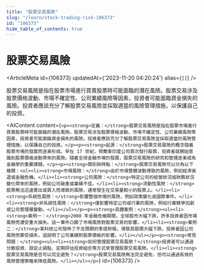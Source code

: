 ```yaml
---
title: "股票交易風險"
slug: "/learn/stock-trading-risk-106373"
id: "106373"
hide_table_of_contents: true
---
```



# 股票交易風險

<ArticleMeta id={106373} updatedAt={'2023-11-20 04:20:24'} alias={`[]`} />
<div className='border-solid border-b border-t-0 my-4 border-[var(--ifm-color-gray-300)]' />

股票交易風險是指在股票市場進行買賣股票時可能面臨的潛在風險。股票交易涉及股票價格波動、市場不確定性、公司業績風險等因素，投資者可能面臨資金損失的風險。投資者應該充分了解股票交易風險並採取適當的風險管理措施，以保護自己的投資。

<AIContent content={`<p><strong>定義：</strong>股票交易風險是指在股票市場進行買賣股票時可能面臨的潛在風險。股票交易涉及股票價格波動、市場不確定性、公司業績風險等因素，投資者可能面臨資金損失的風險。投資者應該充分了解股票交易風險並採取適當的風險管理措施，以保護自己的投資。</p><p><strong>起源：</strong>股票交易風險的概念隨着股票市場的發展而逐漸形成。早在 17 世紀，荷蘭東印度公司首次發行股票，投資者就開始意識到股票價格波動帶來的風險。隨着全球金融市場的發展，股票交易風險的研究和管理逐漸成為金融學的重要課題。</p><p><strong>類別與特點：</strong>股票交易風險可以分為以下幾類：<ul><li><strong>市場風險：</strong>由於市場整體波動導致的風險，例如經濟衰退或金融危機。</li><li><strong>公司風險：</strong>特定公司的經營狀況或財務狀況變化帶來的風險，例如公司破產或業績不佳。</li><li><strong>流動性風險：</strong>股票無法迅速賣出或買入而導致的風險，通常發生在交易量較小的股票上。</li><li><strong>系統性風險：</strong>影響整個市場的風險，例如政策變化或國際事件。</li><li><strong>非系統性風險：</strong>僅影響特定公司或行業的風險，例如行業競爭加劇或公司管理層變動。</li></ul></p><p><strong>具體案例：</strong><ul><li><strong>案例一：</strong>2008 年金融危機期間，全球股市大幅下跌，許多投資者因市場風險而遭受重大損失。這一事件凸顯了市場風險對股票交易的影響。</li><li><strong>案例二：</strong>某科技公司發佈了不及預期的季度財報，導致其股價大幅下跌。投資者因公司風險而蒙受損失，這説明了公司業績對股票價格的影響。</li></ul></p><p><strong>常見問題：</strong><ul><li><strong>如何管理股票交易風險？</strong>投資者可以通過分散投資、設定止損點、定期評估投資組合等方式來管理股票交易風險。</li><li><strong>股票交易風險是否可以完全避免？</strong>股票交易風險無法完全避免，但可以通過有效的風險管理策略來降低風險。</li></ul></p>`} id={106373} />
